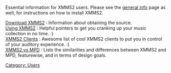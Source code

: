 {{Navbar}}

{{ReleaseStatus}}

Essential information for XMMS2 users. Please see the [[General information | general info]] page as well, for instructions on how to install XMMS2.

; [[Download XMMS2]] : Information about obtaining the source.
; [[Using the application | Using XMMS2]] : Helpful pointers to get you cranking up your music collection in no time. :)
; [[XMMS2 Clients]] : Awesome list of cool XMMS2 clients to put you in control of your auditory experience. :)
; [[XMMS2 vs MPD]] : Lists the similarities and differences between XMMS2 and MPD, featurewise, and in terms of design goals.

[[Category: Users]]